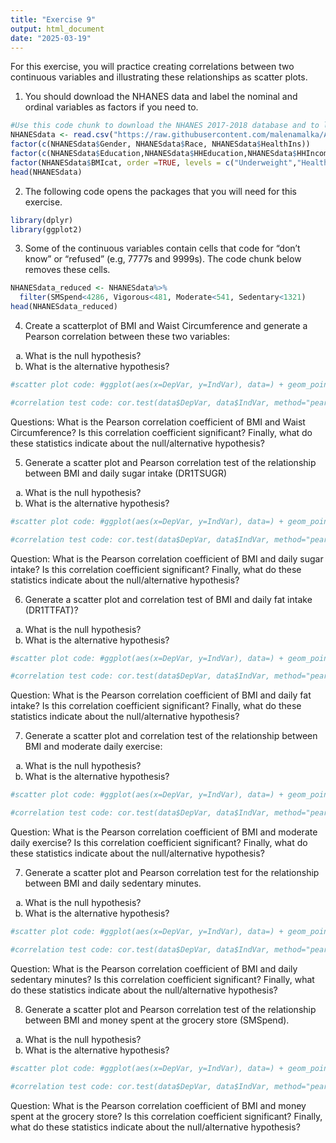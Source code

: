 ```yaml
---
title: "Exercise 9"
output: html_document
date: "2025-03-19"
---
```

For this exercise, you will practice creating correlations between two continuous variables and illustrating these relationships as scatter plots.

1. You should download the NHANES data and label the nominal and ordinal variables as factors if you need to.
```r
#Use this code chunk to download the NHANES 2017-2018 database and to label the nominal and ordinal variables as factor variables (if necessary):
NHANESdata <- read.csv("https://raw.githubusercontent.com/malenamalka/ANTH241-SP25/refs/heads/main/data/NHANES2017-28")
factor(c(NHANESdata$Gender, NHANESdata$Race, NHANESdata$HealthIns))
factor(c(NHANESdata$Education,NHANESdata$HHEducation,NHANESdata$HHIncome,NHANESdata$FeelBad,NHANESdata$HHFoodSec),order=TRUE)
factor(NHANESdata$BMIcat, order =TRUE, levels = c("Underweight","Healthy","Overweight","Obese"))
head(NHANESdata)
```

2. The following code opens the packages that you will need for this exercise.
```r
library(dplyr)
library(ggplot2)
```

3. Some of the continuous variables contain cells that code for "don't know" or "refused" (e.g, 7777s and 9999s). The code chunk below removes these cells.
```r
NHANESdata_reduced <- NHANESdata%>%
  filter(SMSpend<4286, Vigorous<481, Moderate<541, Sedentary<1321)
head(NHANESdata_reduced)
```

4. Create a scatterplot of BMI and Waist Circumference and generate a Pearson correlation between these two variables:
a. What is the null hypothesis?
b. What is the alternative hypothesis?
```r
#scatter plot code: #ggplot(aes(x=DepVar, y=IndVar), data=) + geom_point(color="") + geom_smooth(method=lm, color="") + labs(x="", y="") + theme_bw()

#correlation test code: cor.test(data$DepVar, data$IndVar, method="pearson")

```
Questions: What is the Pearson correlation coefficient of BMI and Waist Circumference? Is this correlation coefficient significant? Finally, what do these statistics indicate about the null/alternative hypothesis?

5. Generate a scatter plot and Pearson correlation test of the relationship between BMI and daily sugar intake (DR1TSUGR)
a. What is the null hypothesis?
b. What is the alternative hypothesis?
```r
#scatter plot code: #ggplot(aes(x=DepVar, y=IndVar), data=) + geom_point(color="") + geom_smooth(method=lm, color="") + labs(x="", y="") + theme_bw()

#correlation test code: cor.test(data$DepVar, data$IndVar, method="pearson")

```
Question: What is the Pearson correlation coefficient of BMI and daily sugar intake? Is this correlation coefficient significant? Finally, what do these statistics indicate about the null/alternative hypothesis? 

6. Generate a scatter plot and correlation test of BMI and daily fat intake (DR1TTFAT)?
a. What is the null hypothesis?
b. What is the alternative hypothesis?
```r
#scatter plot code: #ggplot(aes(x=DepVar, y=IndVar), data=) + geom_point(color="") + geom_smooth(method=lm, color="") + labs(x="", y="") + theme_bw()

#correlation test code: cor.test(data$DepVar, data$IndVar, method="pearson")

```
Question: What is the Pearson correlation coefficient of BMI and daily fat intake? Is this correlation coefficient significant? Finally, what do these statistics indicate about the null/alternative hypothesis?

7. Generate a scatter plot and correlation test of the relationship between BMI and moderate daily exercise:
a. What is the null hypothesis?
b. What is the alternative hypothesis?
```r
#scatter plot code: #ggplot(aes(x=DepVar, y=IndVar), data=) + geom_point(color="") + geom_smooth(method=lm, color="") + labs(x="", y="") + theme_bw()

#correlation test code: cor.test(data$DepVar, data$IndVar, method="pearson")

```
Question: What is the Pearson correlation coefficient of BMI and moderate daily exercise? Is this correlation coefficient significant? Finally, what do these statistics indicate about the null/alternative hypothesis?

7. Generate a scatter plot and Pearson correlation test for the relationship between BMI and daily sedentary minutes.
a. What is the null hypothesis?
b. What is the alternative hypothesis?
```r
#scatter plot code: #ggplot(aes(x=DepVar, y=IndVar), data=) + geom_point(color="") + geom_smooth(method=lm, color="") + labs(x="", y="") + theme_bw()

#correlation test code: cor.test(data$DepVar, data$IndVar, method="pearson")

```
Question: What is the Pearson correlation coefficient of BMI and daily sedentary minutes? Is this correlation coefficient significant? Finally, what do these statistics indicate about the null/alternative hypothesis?

8. Generate a scatter plot and Pearson correlation test of the relationship between BMI and money spent at the grocery store (SMSpend).
a. What is the null hypothesis?
b. What is the alternative hypothesis?
```r
#scatter plot code: #ggplot(aes(x=DepVar, y=IndVar), data=) + geom_point(color="") + geom_smooth(method=lm, color="") + labs(x="", y="") + theme_bw()

#correlation test code: cor.test(data$DepVar, data$IndVar, method="pearson")

```
Question: What is the Pearson correlation coefficient of BMI and money spent at the grocery store? Is this correlation coefficient significant? Finally, what do these statistics indicate about the null/alternative hypothesis?

